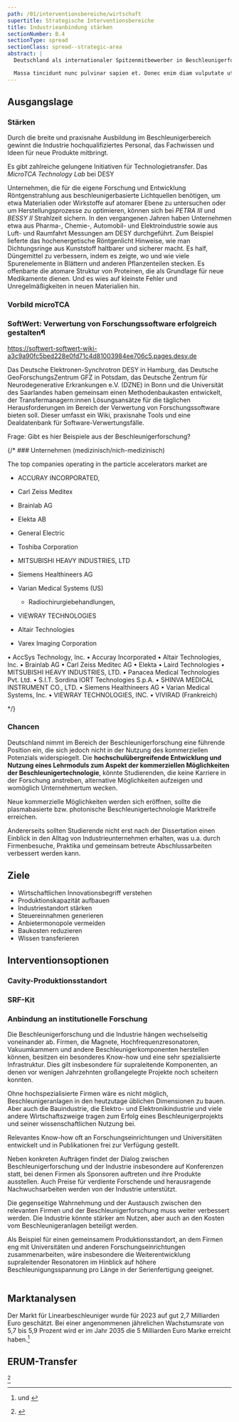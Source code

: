 ```yaml
---
path: /01/interventionsbereiche/wirtschaft
supertitle: Strategische Interventionsbereiche
title: Industrieanbindung stärken
sectionNumber: B.4
sectionType: spread
sectionClass: spread--strategic-area
abstract: |
  Deutschland als internationaler Spitzenmitbewerber in Beschleunigerforschung braucht eienn Studiengang, um seine Positionen auf dem Gebiet zu verstärken.{.orange}

  Massa tincidunt nunc pulvinar sapien et. Donec enim diam vulputate ut. Tortor pretium viverra suspendisse potenti nullam ac tortor vitae purus.{.red}
---
```



<div class="spread--left spread-area--intro">


</div>

<div class="spread--right spread-area--strategic-starting-point">

## Ausgangslage

### Stärken

Durch die breite und praxisnahe Ausbildung im Beschleunigerbereich gewinnt die Industrie hochqualifiziertes Personal, das Fachwissen und Ideen für neue Produkte mitbringt.

Es gibt zahlreiche gelungene Initiativen für Technologietransfer. Das _MicroTCA Technology Lab_ bei DESY

Unternehmen, die für die eigene Forschung und Entwicklung Röntgenstrahlung aus beschleunigerbasierte Lichtquellen benötigen, um etwa Materialien oder Wirkstoffe auf atomarer Ebene zu untersuchen oder um Herstellungsprozesse zu optimieren, können sich bei _PETRA III_ und _BESSY II_ Strahlzeit sichern. In den vergangenen Jahren haben Unternehmen etwa aus Pharma-, Chemie-, Automobil- und Elektroindustrie sowie aus Luft- und Raumfahrt Messungen am DESY durchgeführt. Zum Beispiel lieferte das hochenergetische Röntgenlicht Hinweise, wie man Dichtungsringe aus Kunststoff haltbarer und sicherer macht. Es half, Düngemittel zu verbessern, indem es zeigte, wo und wie viele Spurenelemente in Blättern und anderen Pflanzenteilen stecken. Es offenbarte die atomare Struktur von Proteinen, die als Grundlage für neue Medikamente dienen. Und es wies auf kleinste Fehler und Unregelmäßigkeiten in neuen Materialien hin.

### Vorbild microTCA

### SoftWert: Verwertung von Forschungssoftware erfolgreich gestalten¶

https://softwert-softwert-wiki-a3c9a90fc5bed228e0fd71c4d81003984ee706c5.pages.desy.de

Das Deutsche Elektronen-Synchrotron DESY in Hamburg, das Deutsche GeoForschungsZentrum GFZ in Potsdam, das Deutsche Zentrum für Neurodegenerative Erkrankungen e.V. (DZNE) in Bonn und die Universität des Saarlandes haben gemeinsam einen Methodenbaukasten entwickelt, der Transfermanagern:innen Lösungsansätze für die täglichen Herausforderungen im Bereich der Verwertung von Forschungssoftware bieten soll. Dieser umfasst ein Wiki, praxisnahe Tools und eine Dealdatenbank für Software-Verwertungsfälle.

Frage: Gibt es hier Beispiele aus der Beschleunigerforschung?

{/* ### Unternehmen (medizinisch/nich-medizinisch)

The top companies operating in the particle accelerators market are

- ACCURAY INCORPORATED,

- Carl Zeiss Meditex
- Brainlab AG
- Elekta AB
- General Electric
- Toshiba Corporation
- MITSUBISHI HEAVY INDUSTRIES, LTD
- Siemens Healthineers AG
- Varian Medical Systems (US)
  - Radiochirurgiebehandlungen,
- VIEWRAY TECHNOLOGIES
- Altair Technologies
- Varex Imaging Corporation

• AccSys Technology, Inc.
• Accuray Incorporated
• Altair Technologies, Inc.
• Brainlab AG
• Carl Zeiss Meditec AG
• Elekta
• Laird Technologies
• MITSUBISHI HEAVY INDUSTRIES, LTD.
• Panacea Medical Technologies Pvt. Ltd.
• S.I.T. Sordina IORT Technologies S.p.A.
• SHINVA MEDICAL INSTRUMENT CO., LTD.
• Siemens Healthineers AG
• Varian Medical Systems, Inc.
• VIEWRAY TECHNOLOGIES, INC.
• VIVIRAD (Frankreich)

\*/}

</div>

<div class="spread--right spread-area--strategic-starting-point-2">

### Chancen

Deutschland nimmt im Bereich der Beschleunigerforschung eine führende Position ein, die sich jedoch nicht in der Nutzung des kommerziellen Potenzials widerspiegelt. Die **hochschulübergreifende Entwicklung und Nutzung eines Lehrmoduls zum Aspekt der kommerziellen Möglichkeiten der Beschleunigertechnologie**, könnte Studierenden, die keine Karriere in der Forschung anstreben, alternative Möglichkeiten aufzeigen und womöglich Unternehmertum wecken.

Neue kommerzielle Möglichkeiten werden sich eröffnen, sollte die plasmabasierte bzw. photonische Beschleunigertechnologie Marktreife erreichen.

Andererseits sollten Studierende nicht erst nach der Dissertation einen Einblick in den Alltag von Industrieunternehmen erhalten, was u.a. durch Firmenbesuche, Praktika und gemeinsam betreute Abschlussarbeiten verbessert werden kann.

## Ziele

- Wirtschaftlichen Innovationsbegriff verstehen
- Produktionskapazität aufbauen
- Industriestandort stärken
- Steuereinnahmen generieren
- Anbietermonopole vermeiden
- Baukosten reduzieren
- Wissen transferieren

</div>

<div class="spread--right spread-area--strategic-interventions">

## Interventionsoptionen

### Cavity-Produktionsstandort

### SRF-Kit

### Anbindung an institutionelle Forschung

Die Beschleunigerforschung und die Industrie hängen wechselseitig voneinander ab. Firmen, die Magnete, Hochfrequenzresonatoren, Vakuumkammern und andere Beschleunigerkomponenten herstellen können, besitzen ein besonderes Know-how und eine sehr spezialisierte Infrastruktur. Dies gilt insbesondere für supraleitende Komponenten, an denen vor wenigen Jahrzehnten großangelegte Projekte noch scheitern konnten.

Ohne hochspezialisierte Firmen wäre es nicht möglich, Beschleunigeranlagen in den heutzutage üblichen Dimensionen zu bauen. Aber auch die Bauindustrie, die Elektro- und Elektronikindustrie und viele andere Wirtschaftszweige tragen zum Erfolg eines Beschleunigerprojekts und seiner wissenschaftlichen Nutzung bei.

Relevantes Know-how oft an Forschungseinrichtungen und Universitäten entwickelt und in Publikationen frei zur Verfügung gestellt.

Neben konkreten Aufträgen findet der Dialog zwischen Beschleunigerforschung und der Industrie insbesondere auf Konferenzen statt, bei denen Firmen als Sponsoren auftreten und ihre Produkte ausstellen. Auch Preise für verdiente Forschende und herausragende Nachwuchsarbeiten werden von der Industrie unterstützt.

Die gegenseitige Wahrnehmung und der Austausch zwischen den relevanten Firmen und der Beschleunigerforschung muss weiter verbessert werden. Die Industrie könnte stärker am Nutzen, aber auch an den Kosten vom Beschleunigeranlagen beteiligt werden.

Als Beispiel für einen gemeinsamem Produktionsstandort, an dem Firmen eng mit Universitäten und anderen Forschungseinrichtungen zusammenarbeiten, wäre insbesondere die Weiterentwicklung supraleitender Resonatoren im Hinblick auf höhere Beschleunigungsspannung pro Länge in der Serienfertigung geeignet.

</div>

<div class="spread--right spread-area--strategic-map">

<Image src={strategyMap} alt="" />

</div>

<div class="spread--left spread-area--strategic-aside">

## Marktanalysen

Der Markt für Linearbeschleuniger wurde für 2023 auf gut 2,7 Milliarden Euro geschätzt. Bei einer angenommenen jährelichen Wachstumsrate von 5,7 bis 5,9 Prozent wird er im Jahr 2035 die 5 Milliarden Euro Marke erreicht haben.[^marketresearch]

## ERUM-Transfer

[^erum-transfer]

</div>

[^marketresearch]:
    <BibRef citeKey="faizullabhoy_wani__2024__linear" /> und <BibRef citeKey=" market_us__2024__global" />

[^erum-transfer]:
    <BibRef citeKey="bmbf__erum-transfer" />
